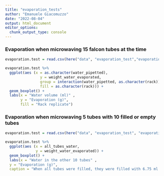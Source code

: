 ```yaml
---
title: "evaporation_tests"
author: "Emanuele Giacomuzzo"
date: "2022-08-04"
output: html_document
editor_options: 
  chunk_output_type: console
---
```


### Evaporation when microwaving 15 falcon tubes at the time

```r
evaporation.test = read.csv(here("data", "evaporation_test","evaporation_test_right.csv"), header = TRUE)

evaporation.test %>%
  ggplot(aes (x = as.character(water_pipetted),
                y = weight_water_evaporated,
                group = interaction(water_pipetted, as.character(rack)),
                fill = as.character(rack))) +
  geom_boxplot() +
  labs(x = "Water volume (ml)" , 
       y = "Evaporation (g)", 
       fill = "Rack replicate")
```

### Evaporation when microwaving 5 tubes with 10 filled or empty tubes

```r
evaporation.test = read.csv(here("data", "evaporation_test", "evaporation_test_fill_nofill.csv"), header = TRUE)

evaporation.test %>%
  ggplot(aes (x = all_tubes_water,
              y = weight_water_evaporated)) +
  geom_boxplot() +
  labs(x = "Water in the other 10 tubes" , 
  y = "Evaporation (g)", 
  caption = "When all tubes were filled, they were filled with 6.75 ml of deionised water.")
```
